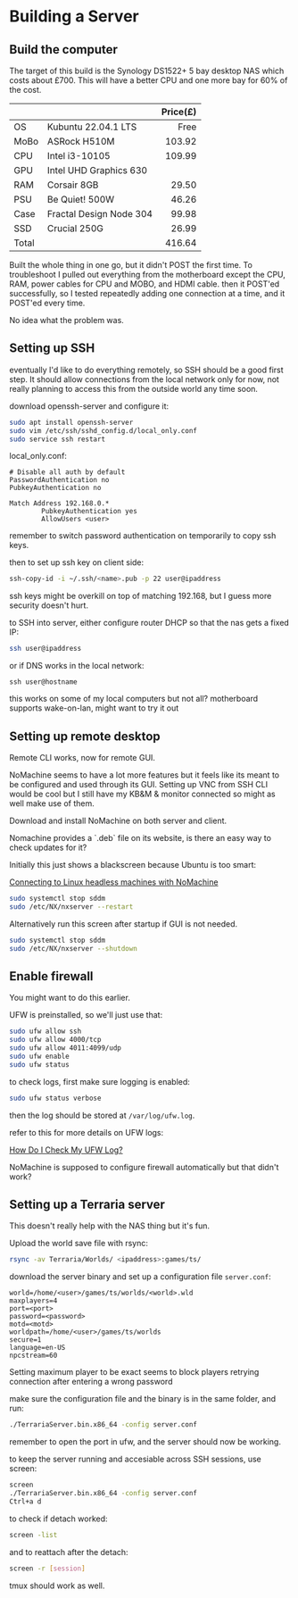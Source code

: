 

# Building a Server

## Build the computer

The target of this build is the Synology DS1522+ 5 bay desktop NAS which costs about £700.
This will have a better CPU and one more bay for 60% of the cost.

|       |                              | Price(£) |
| ----- | ---------------------------- | -------: |
| OS    | Kubuntu 22.04.1 LTS          |     Free |
| MoBo  | ASRock H510M                 |   103.92 |
| CPU   | Intel i3-10105               |   109.99 |
| GPU   | Intel UHD Graphics 630       |          |
| RAM   | Corsair 8GB                  |    29.50 |
| PSU   | Be Quiet! 500W               |    46.26 |
| Case  | Fractal Design Node 304      |    99.98 |
| SSD   | Crucial 250G                 |    26.99 |
| Total |                              |   416.64 |

<Callout type='info'>
Built the whole thing in one go, but it didn't POST the first time.
To troubleshoot I pulled out everything from the motherboard except the CPU, RAM,
power cables for CPU and MOBO, and HDMI cable.
then it POST'ed successfully, so I tested repeatedly adding one connection
at a time, and it POST'ed every time.

No idea what the problem was.
</Callout>


## Setting up SSH

<Callout type='info'>
eventually I'd like to do everything remotely, so SSH should be a good first step.
It should allow connections from the local network only for now, not really planning
to access this from the outside world any time soon.
</Callout>

download openssh-server and configure it:

```bash
sudo apt install openssh-server
sudo vim /etc/ssh/sshd_config.d/local_only.conf
sudo service ssh restart
```

local_only.conf:

```
# Disable all auth by default
PasswordAuthentication no
PubkeyAuthentication no

Match Address 192.168.0.*
        PubkeyAuthentication yes
        AllowUsers <user>
```

remember to switch password authentication on temporarily to copy ssh keys.

then to set up ssh key on client side:

```bash
ssh-copy-id -i ~/.ssh/<name>.pub -p 22 user@ipaddress
```

<Callout type='info'>
ssh keys might be overkill on top of matching 192.168,
but I guess more security doesn't hurt.
</Callout>

to SSH into server, either configure router DHCP so that the nas gets a fixed IP:

```bash
ssh user@ipaddress
```

or if DNS works in the local network:
```
ssh user@hostname
```

<Callout type='warning'>
this works on some of my local computers but not all?
</Callout>

<Callout type='warning'>
motherboard supports wake-on-lan, might want to try it out
</Callout>


## Setting up remote desktop

<Callout type='info'>
Remote CLI works, now for remote GUI.

NoMachine seems to have a lot more features but it feels like its meant to be
configured and used through its GUI.
Setting up VNC from SSH CLI would be cool but I still have my KB&M & monitor connected
so might as well make use of them.
</Callout>

Download and install NoMachine on both server and client.

<Callout type='warning'>
Nomachine provides a `.deb` file on its website, is there an easy way to check updates for it?
</Callout>

Initially this just shows a blackscreen because Ubuntu is too smart:

[Connecting to Linux headless machines with NoMachine](https://kb.nomachine.com/AR03P00973)


```bash
sudo systemctl stop sddm
sudo /etc/NX/nxserver --restart
```

Alternatively run this screen after startup if GUI is not needed.

```bash
sudo systemctl stop sddm
sudo /etc/NX/nxserver --shutdown
```


## Enable firewall

<Callout>
You might want to do this earlier.
</Callout>

UFW is preinstalled, so we'll just use that:

```bash
sudo ufw allow ssh
sudo ufw allow 4000/tcp
sudo ufw allow 4011:4099/udp
sudo ufw enable
sudo ufw status
```

to check logs, first make sure logging is enabled:

```bash
sudo ufw status verbose
```

then the log should be stored at `/var/log/ufw.log`.

refer to this for more details on UFW logs:

[How Do I Check My UFW Log?](https://linuxhint.com/check-my-ufw-log/)

<Callout type='warning'>
NoMachine is supposed to configure firewall automatically but that didn't work?
</Callout>


## Setting up a Terraria server

<Callout type='info'>
This doesn't really help with the NAS thing but it's fun.
</Callout>

Upload the world save file with rsync:

```bash
rsync -av Terraria/Worlds/ <ipaddress>:games/ts/
```

download the server binary and set up a configuration file `server.conf`:

```
world=/home/<user>/games/ts/worlds/<world>.wld
maxplayers=4
port=<port>
password=<password>
motd=<motd>
worldpath=/home/<user>/games/ts/worlds
secure=1
language=en-US
npcstream=60
```

<Callout>
Setting maximum player to be exact seems to block players retrying connection after
entering a wrong password
</Callout>

make sure the configuration file and the binary is in the same folder, and run:

```bash
./TerrariaServer.bin.x86_64 -config server.conf
```

remember to open the port in ufw, and the server should now be working.

to keep the server running and accesiable across SSH sessions, use screen:

```bash
screen
./TerrariaServer.bin.x86_64 -config server.conf
Ctrl+a d
```

to check if detach worked:

```bash
screen -list
```

and to reattach after the detach:

```bash
screen -r [session]
```

<Callout>
tmux should work as well.
</Callout>

<TimeStamp date={lastUpdated} />
